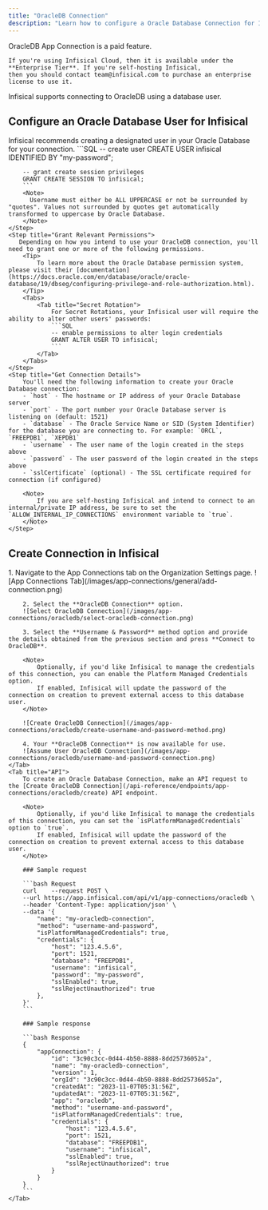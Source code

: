 ```yaml
---
title: "OracleDB Connection"
description: "Learn how to configure a Oracle Database Connection for Infisical."
---
```


<Info>
    OracleDB App Connection is a paid feature.

    If you're using Infisical Cloud, then it is available under the **Enterprise Tier**. If you're self-hosting Infisical,
    then you should contact team@infisical.com to purchase an enterprise license to use it.
</Info>

Infisical supports connecting to OracleDB using a database user.

## Configure an Oracle Database User for Infisical

<Steps>
    <Step title="Create a User">
        Infisical recommends creating a designated user in your Oracle Database for your connection.
        ```SQL
        -- create user
        CREATE USER infisical IDENTIFIED BY "my-password";

        -- grant create session privileges
        GRANT CREATE SESSION TO infisical;
        ```
        <Note>
          Username must either be ALL UPPERCASE or not be surrounded by "quotes". Values not surrounded by quotes get automatically transformed to uppercase by Oracle Database.
        </Note>
    </Step>
    <Step title="Grant Relevant Permissions">
       Depending on how you intend to use your OracleDB connection, you'll need to grant one or more of the following permissions.
        <Tip>
            To learn more about the Oracle Database permission system, please visit their [documentation](https://docs.oracle.com/en/database/oracle/oracle-database/19/dbseg/configuring-privilege-and-role-authorization.html).
        </Tip>
        <Tabs>
            <Tab title="Secret Rotation">
                For Secret Rotations, your Infisical user will require the ability to alter other users' passwords:
                ```SQL
                -- enable permissions to alter login credentials
                GRANT ALTER USER TO infisical;
                ```
            </Tab>
        </Tabs>
    </Step>
    <Step title="Get Connection Details">
        You'll need the following information to create your Oracle Database connection:
        - `host` - The hostname or IP address of your Oracle Database server
        - `port` - The port number your Oracle Database server is listening on (default: 1521)
        - `database` - The Oracle Service Name or SID (System Identifier) for the database you are connecting to. For example: `ORCL`, `FREEPDB1`, `XEPDB1`
        - `username` - The user name of the login created in the steps above
        - `password` - The user password of the login created in the steps above
        - `sslCertificate` (optional) - The SSL certificate required for connection (if configured)

        <Note>
            If you are self-hosting Infisical and intend to connect to an internal/private IP address, be sure to set the `ALLOW_INTERNAL_IP_CONNECTIONS` environment variable to `true`.
        </Note>
    </Step>
</Steps>

## Create Connection in Infisical

<Tabs>
    <Tab title="Infisical UI">
        1. Navigate to the App Connections tab on the Organization Settings page.
        ![App Connections Tab](/images/app-connections/general/add-connection.png)

        2. Select the **OracleDB Connection** option.
        ![Select OracleDB Connection](/images/app-connections/oracledb/select-oracledb-connection.png)

        3. Select the **Username & Password** method option and provide the details obtained from the previous section and press **Connect to OracleDB**.

        <Note>
            Optionally, if you'd like Infisical to manage the credentials of this connection, you can enable the Platform Managed Credentials option.
            If enabled, Infisical will update the password of the connection on creation to prevent external access to this database user.
        </Note>

        ![Create OracleDB Connection](/images/app-connections/oracledb/create-username-and-password-method.png)

        4. Your **OracleDB Connection** is now available for use.
        ![Assume User OracleDB Connection](/images/app-connections/oracledb/username-and-password-connection.png)
    </Tab>
    <Tab title="API">
        To create an Oracle Database Connection, make an API request to the [Create OracleDB Connection](/api-reference/endpoints/app-connections/oracledb/create) API endpoint.

        <Note>
            Optionally, if you'd like Infisical to manage the credentials of this connection, you can set the `isPlatformManagedCredentials` option to `true`.
            If enabled, Infisical will update the password of the connection on creation to prevent external access to this database user.
        </Note>

        ### Sample request

        ```bash Request
        curl    --request POST \
        --url https://app.infisical.com/api/v1/app-connections/oracledb \
        --header 'Content-Type: application/json' \
        --data '{
            "name": "my-oracledb-connection",
            "method": "username-and-password",
            "isPlatformManagedCredentials": true,
            "credentials": {
                "host": "123.4.5.6",
                "port": 1521,
                "database": "FREEPDB1",
                "username": "infisical",
                "password": "my-password",
                "sslEnabled": true,
                "sslRejectUnauthorized": true
            },
        }'
        ```

        ### Sample response

        ```bash Response
        {
            "appConnection": {
                "id": "3c90c3cc-0d44-4b50-8888-8dd25736052a",
                "name": "my-oracledb-connection",
                "version": 1,
                "orgId": "3c90c3cc-0d44-4b50-8888-8dd25736052a",
                "createdAt": "2023-11-07T05:31:56Z",
                "updatedAt": "2023-11-07T05:31:56Z",
                "app": "oracledb",
                "method": "username-and-password",
                "isPlatformManagedCredentials": true,
                "credentials": {
                    "host": "123.4.5.6",
                    "port": 1521,
                    "database": "FREEPDB1",
                    "username": "infisical",
                    "sslEnabled": true,
                    "sslRejectUnauthorized": true
                }
            }
        }
        ```
    </Tab>
</Tabs>
